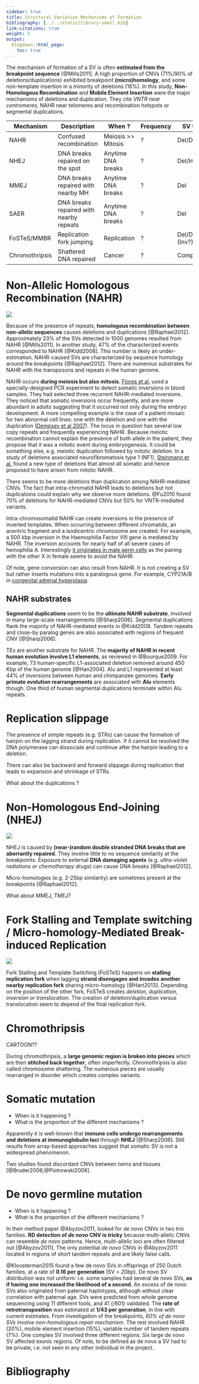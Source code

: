 ```yaml
---
sidebar: true
title: Structural Variation Mechanisms of Formation
bibliography: [../../static/library-small.bib]
link-citations: true
weight: 5
output:
  blogdown::html_page:
    toc: true
---
```


The mechanism of formation of a SV is often **estimated from the breakpoint sequence** [@Mills2011].
A high proportion of CNVs (71%/90% of deletions/duplications) exhibited breakpoint **(micro)homology**, and some non-template insertion in a minority of deletions (16%).
In this study, **Non-Homologous Recombination** and **Mobile Element Insertion** were the major mechanisms of deletions and duplication.
They cite  *VNTR near centromeres*, NAHR near telomeres and recombination hotspots or segmental duplications.

| Mechanism      | Description                             | When ?             | Frequency | SV type        |
| ---            | ---                                     | ---                | ---       | ---            |
| NAHR           | Confused recombination                  | Meiosis >> Mitosis | ?         | Del/Dup/Inv    |
| NHEJ           | DNA breaks repaired on the spot         | Anytime DNA breaks | ?         | Del/Ins        |
| MMEJ           | DNA breaks repaired with nearby MH      | Anytime DNA breaks | ?         | Del            |
| SAER           | DNA breaks repaired with nearby repeats | Anytime DNA breaks | ?         | Del            |
| FoSTeS/MMBR    | Replication fork jumping                | Replication        | ?         | Del/Dup (Inv?) |
| Chromothripsis | Shattered DNA repaired                  | Cancer             | ?         | Complex        |

# Non-Allelic Homologous Recombination (NAHR)

![](/nahr-cartoon-natrev-mcb.png)

Because of the presence of repeats, **homologous recombination between non-allelic sequences** causes deletions and duplications [@Raphael2012].
Approximately 23% of the SVs detected in 1000 genomes resulted from NAHR [@Mills2011].
In another study, 47% of the characterized events corresponded to NAHR [@Kidd2008].
This number is likely an under-estimation.
NAHR-caused SVs are characterized by sequence homology around the breakpoints [@Raphael2012].
There are numerous substrates for NAHR with the transposons and repeats in the human genome.

NAHR occurs **during meiosis but also mitosis**.
[Flores et al.](http://www.pnas.org/content/104/15/6099.full) used a specially-designed PCR experiment to detect somatic inversions in blood samples.
They had selected three recurrent NAHR-mediated inversions.
They noticed that somatic inversions occur frequently, and are more abundant in adults suggesting that it occurred not only during the embryo development.
A more compelling example is the case of a patient mosaic for two abnormal cell lines: one with the deletion and one with the duplication ([Dempsey et al 2007](http://onlinelibrary.wiley.com/doi/10.1002/ajmg.a.31697/full)).
The locus in question has several low copy repeats and frequently experiencing NAHR.
Because meiotic recombination cannot explain the presence of both allele in the patient, they propose that it was a mitotic event during embryogenesis.
It could be something else, e.g. meiotic duplication followed by mitotic deletion.
In a study of deletions associated neurofibromatosis type 1 (NF1), [Steinmann et al.](https://www.ncbi.nlm.nih.gov/pmc/articles/PMC2276354/) found a new type of deletions that almost all somatic and hence proposed to have arisen from mitotic NAHR.

There seems to be more deletions than duplication among NAHR-mediated CNVs.
The fact that intra-chromatid NAHR leads to deletions but not duplications could explain why we observe more deletions.
@Fu2010 found 70% of deletions for NAHR-mediated CNVs but 50% for VNTR-mediated variants.

Intra-chromosomatid NAHR can create inversions in the presence of inverted templates.
When occurring between different chromatids, an acentric fragment and a isodicentric chromosome are created.
For example, a 500 kbp inversion in the Haemophilia Factor VIII gene is mediated by NAHR.
The inversion accounts for nearly half of all severe cases of hemophilia A.
Interestingly [it originates in male germ cells](https://www.ncbi.nlm.nih.gov/pubmed/7981669) as the pairing with the other X in female seems to avoid the NAHR.

Of note, gene conversion can also result from NAHR.
It is not creating a SV but rather inserts mutations into a paralogous gene.
For example, CYP21A/B in [congenital adrenal hyperplasia](https://en.wikipedia.org/wiki/Congenital_adrenal_hyperplasia#Genetics).

## NAHR substrates

**Segmental duplications** seem to be the **ultimate NAHR substrate**, involved in many large-scale rearrangements [@Sharp2006].
Segmental duplications flank the majority of NAHR-mediated events in @Kidd2008.
Tandem repeats and close-by paralog genes are also associated with regions of frequent CNV [@Sharp2006].

TEs are another substrate for NAHR.
The **majority of NAHR in recent human evolution involve L1 elements**, as reviewed in @Bourque2009.
For example, 73 human-specific L1-associated deletion removed around 450 Kbp of the human genome [@Han2004].
Alu and L1 represented at least 44% of *inversions* between human and chimpanzee genomes.
**Early primate evolution rearrangements** are associated with **Alu** elements though.
One third of human segmental duplications terminate within Alu repeats.

# Replication slippage

The presence of simple repeats (e.g. STRs) can cause the formation of hairpin on the lagging strand during replication.
If it cannot be resolved the DNA polymerase can dissociate and continue after the hairpin leading to a deletion.

There can also be backward and forward slippage during replication that leads to expansion and shrinkage of STRs.

What about the duplications ?

# Non-Homologous End-Joining (NHEJ)

![](/endjoining-cartoon.png)

NHEJ is caused by **(near-)random double stranded DNA breaks that are aberrantly repaired**.
They involve little to no sequence similarity at the breakpoints.
Exposure to external **DNA damaging agents** (e.g. *ultra-violet radiations or chemotherapy drugs*) can cause DNA breaks [@Raphael2012].

Micro-homologies (e.g. 2-25bp similarity) are sometimes present at the breakpoints [@Raphael2012].

What about MMEJ, TMEJ?

# Fork Stalling and Template switching / Micro-homology-Mediated Break-induced Replication

![](/fostes-cartoon.jpg)

Fork Stalling and Template Switching (FoSTeS) happens on **stalling replication fork** when lagging **strand disengages and invades another nearby replication fork** sharing micro-homology [@Hart2013].
Depending on the position of the other fork, FoSTeS creates *deletion, duplication, inversion or translocation*.
The creation of deletion/duplication versus translocation seem to depend of the final replication fork.

# Chromothripsis

CARTOON??

During chromothripsis, a **large genomic region is broken into pieces** which are then **stitched back together**, often imperfectly.
Chromothripsis is also called chromosome shattering.
The numerous pieces are usually rearranged in disorder which creates complex variants.

# Somatic mutation

+ When is it happening ?
+ What is the proportion of the different mechanisms ?

Apparently it is well-known that **immune cells undergo rearrangements and deletions at immunoglobulin loci** through **NHEJ** [@Sharp2006].
Still results from array-based approaches suggest that somatic SV is not a widespread phenomenon.

Two studies found discordant CNVs between twins and tissues [@Bruder2008;@Piotrowski2008].

# De novo germline mutation

+ When is it happening ?
+ What is the proportion of the different mechanisms ?

In their method paper @Abyzov2011, looked for *de novo* CNVs in two trio families.
**RD detection of *de novo* CNV is tricky** because multi-allelic CNVs can resemble *de novo* patterns.
Hence, multi-allelic loci are often filtered out [@Abyzov2011].
The only potential *de novo* CNVs in @Abyzov2011 located in regions of short tandem repeats and are likely false calls.

@Kloosterman2015 found a few de novo SVs in offsprings of 250 Dutch families, at a rate of **0.16 per generation** (SV *> 20bp*).
De novo SV distribution was not uniform: i.e. some samples had several de novo SVs, **as if having one increased the likelihood of a second**.
An excess of de novo SVs also originated from paternal haplotypes, although without clear correlation with paternal age.
SVs were predicted from whole genome sequencing using 11 different tools, and 41 (/601) validated.
The **rate of retrotransposition** was estimated at **1/43 per generation**, in line with current estimates.
From investigation of the breakpoints, *60% of de novo SVs involve non-homologous repair mechanism*.
The rest involved NAHR (20%), mobile element insertion (15%), variable number of tandem repeats (7%).
One complex SV involved three different regions.
Six large de novo SV affected exonic regions.
Of note, to be defined as de novo a SV had to be private, i.e. not seen in any other individual in the project.



# Bibliography

